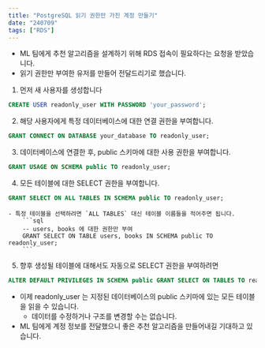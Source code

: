 ```yaml
---
title: "PostgreSQL 읽기 권한만 가진 계정 만들기"
date: "240709"
tags: ["RDS"]
---
```


- ML 팀에게 추천 알고리즘을 설계하기 위해 RDS 접속이 필요하다는 요청을 받았습니다.
- 읽기 권한만 부여한 유저를 만들어 전달드리기로 했습니다.

1. 먼저 새 사용자를 생성합니다

```sql
CREATE USER readonly_user WITH PASSWORD 'your_password';
```

2. 해당 사용자에게 특정 데이터베이스에 대한 연결 권한을 부여합니다.

```sql
GRANT CONNECT ON DATABASE your_database TO readonly_user;
```

3. 데이터베이스에 연결한 후, public 스키마에 대한 사용 권한을 부여합니다.

```sql
GRANT USAGE ON SCHEMA public TO readonly_user;
```

4. 모든 테이블에 대한 SELECT 권한을 부여합니다.

```sql
GRANT SELECT ON ALL TABLES IN SCHEMA public TO readonly_user;
```

    - 특정 테이블을 선택하려면 `ALL TABLES` 대신 테이블 이름들을 적어주면 됩니다.
        ```sql
        -- users, books 에 대한 권한만 부여
        GRANT SELECT ON TABLE users, books IN SCHEMA public TO readonly_user;
        ```

5. 향후 생성될 테이블에 대해서도 자동으로 SELECT 권한을 부여하려면

```sql
ALTER DEFAULT PRIVILEGES IN SCHEMA public GRANT SELECT ON TABLES TO readonly_user;
```

- 이제 readonly_user 는 지정된 데이터베이스의 public 스키마에 있는 모든 테이블을 읽을 수 있습니다.
  - 데이터를 수정하거나 구조를 변경할 수는 없습니다.
- ML 팀에게 계정 정보를 전달했으니 좋은 추천 알고리즘을 만들어내길 기대하고 있습니다.
